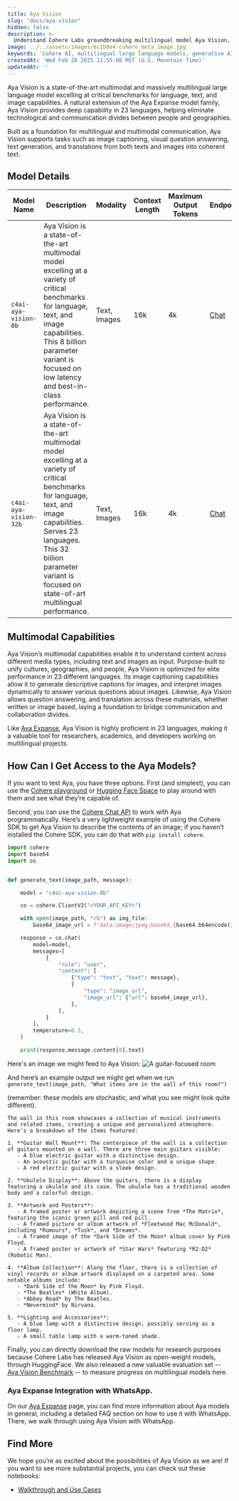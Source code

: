 ```yaml
---
title: Aya Vision
slug: "docs/aya-vision"
hidden: false
description: >-
  Understand Cohere Labs groundbreaking multilingual model Aya Vision, a state-of-the-art multimodal language model excelling at multiple tasks.
image: ../../assets/images/6c1b0e4-cohere_meta_image.jpg
keywords: 'Cohere AI, multilingual large language models, generative AI'
createdAt: 'Wed Feb 26 2025 11:55:00 MST (U.S. Mountain Time)'
updatedAt: ''
---
```


Aya Vision is a state-of-the-art multimodal and massively multilingual large language model excelling at critical benchmarks for language, text, and image capabilities. A natural extension of the Aya Expanse model family, Aya Vision provides deep capability in 23 languages, helping eliminate technological and communication divides between people and geographies.

Built as a foundation for multilingual and multimodal communication, Aya Vision supports tasks such as image captioning, visual question answering, text generation, and translations from both texts and images into coherent text.

## Model Details
| Model Name               | Description                                                                                                                                                                                                                                             | Modality        | Context Length | Maximum Output Tokens | Endpoints                                            |
|--------------------------|---------------------------------------------------------------------------------------------------------------------------------------------------------------------------------------------------------------------------------------------------------|-----------------|----------------|-----------------------|------------------------------------------------------|
| `c4ai-aya-vision-8b`     | Aya Vision is a state-of-the-art multimodal model excelling at a variety of critical benchmarks for language, text, and image capabilities. This 8 billion parameter variant is focused on low latency and best-in-class performance.                   | Text, Images    | 16k            | 4k                    | [Chat](/reference/chat)                              |
| `c4ai-aya-vision-32b`    | Aya Vision is a state-of-the-art multimodal model excelling at a variety of critical benchmarks for language, text, and image capabilities. Serves 23 languages. This 32 billion parameter variant is focused on state-of-art multilingual performance. | Text, Images    | 16k            | 4k                    | [Chat](/reference/chat)                              |

## Multimodal Capabilities
Aya Vision’s multimodal capabilities enable it to understand content across different media types, including text and images as input. Purpose-built to unify cultures, geographies, and people, Aya Vision is optimized for elite performance in 23 different languages. Its image captioning capabilities allow it to generate descriptive captions for images, and interpret images dynamically to answer various questions about images. Likewise, Aya Vision allows question answering, and translation across these materials, whether written or image based, laying a foundation to bridge communication and collaboration divides.

Like [Aya Expanse](https://docs.cohere.com/docs/aya), Aya Vision is highly proficient in 23 languages, making it a valuable tool for researchers, academics, and developers working on multilingual projects.

## How Can I Get Access to the Aya Models?
If you want to test Aya, you have three options. First (and simplest), you can use the [Cohere playground](https://dashboard.cohere.com/playground/chat) or [Hugging Face Space](https://huggingface.co/spaces/CohereForAI/aya_expanse) to play around with them and see what they’re capable of.

Second, you can use the [Cohere Chat API](https://docs.cohere.com/v2/docs/chat-api) to work with Aya programmatically. Here’s a very lightweight example of using the Cohere SDK to get Aya Vision to describe the contents of an image; if you haven’t installed the Cohere SDK, you can do that with `pip install cohere`.

```python PYTHON
import cohere
import base64
import os


def generate_text(image_path, message):

    model = "c4ai-aya-vision-8b"

    co = cohere.ClientV2("<YOUR_API_KEY>")

    with open(image_path, "rb") as img_file:
        base64_image_url = f"data:image/jpeg;base64,{base64.b64encode(img_file.read()).decode('utf-8')}"

    response = co.chat(
        model=model,
        messages=[
            {
                "role": "user",
                "content": [
                    {"type": "text", "text": message},
                    {
                        "type": "image_url",
                        "image_url": {"url": base64_image_url},
                    },
                ],
            }
        ],
        temperature=0.3,
    )

    print(response.message.content[0].text)
```

Here's an image we might feed to Aya Vision:
![A guitar-focused room](../../assets/images/guitar_room.png)

And here’s an example output we might get when we run `generate_text(image_path, "What items are in the wall of this room?")` 

(remember: these models are stochastic, and what you see might look quite different).

```
The wall in this room showcases a collection of musical instruments and related items, creating a unique and personalized atmosphere. Here's a breakdown of the items featured:

1. **Guitar Wall Mount**: The centerpiece of the wall is a collection of guitars mounted on a wall. There are three main guitars visible:
   - A blue electric guitar with a distinctive design.
   - An acoustic guitar with a turquoise color and a unique shape.
   - A red electric guitar with a sleek design.

2. **Ukulele Display**: Above the guitars, there is a display featuring a ukulele and its case. The ukulele has a traditional wooden body and a colorful design.

3. **Artwork and Posters**:
   - A framed poster or artwork depicting a scene from *The Matrix*, featuring the iconic green pill and red pill.
   - A framed picture or album artwork of *Fleetwood Mac McDonald*, including *Rumours*, *Tusk*, and *Dreams*.
   - A framed image of the *Dark Side of the Moon* album cover by Pink Floyd.
   - A framed poster or artwork of *Star Wars* featuring *R2-D2* (Robotic Man).

4. **Album Collection**: Along the floor, there is a collection of vinyl records or album artwork displayed on a carpeted area. Some notable albums include:
   - *Dark Side of the Moon* by Pink Floyd.
   - *The Beatles* (White Album).
   - *Abbey Road* by The Beatles.
   - *Nevermind* by Nirvana.

5. **Lighting and Accessories**:
   - A blue lamp with a distinctive design, possibly serving as a floor lamp.
   - A small table lamp with a warm-toned shade.
```

Finally, you can directly download the raw models for research purposes because Cohere Labs has released Aya Vision as open-weight models, through HuggingFace. We also released a new valuable evaluation set -- [Aya Vision Benchmark](https://huggingface.co/datasets/CohereForAI/AyaVisionBench) -- to measure progress on multilingual models here. 

### Aya Expanse Integration with WhatsApp.

On our [Aya Expanse](https://docs.cohere.com/docs/aya) page, you can find more information about Aya models in general, including a detailed FAQ section on how to use it with WhatsApp. There, we walk through using Aya Vision with WhatsApp.

## Find More
We hope you’re as excited about the possibilities of Aya Vision as we are! If you want to see more substantial projects, you can check out these notebooks:

- [Walkthrough and Use Cases](https://docs.cohere.com/page/aya-vision-intro)

